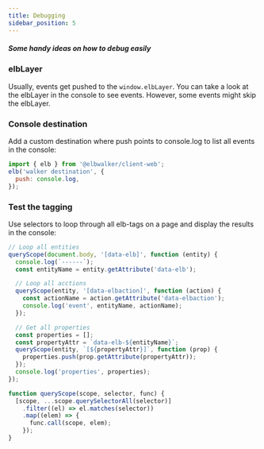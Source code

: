 ```yaml
---
title: Debugging
sidebar_position: 5
---
```


##### Some handy ideas on how to debug easily

### elbLayer

Usually, events get pushed to the `window.elbLayer`. You can take a look at the
elbLayer in the console to see events. However, some events might skip the
elbLayer.

### Console destination

Add a custom destination where push points to console.log to list all events in
the console:

```js
import { elb } from '@elbwalker/client-web';
elb('walker destination', {
  push: console.log,
});
```

### Test the tagging

Use selectors to loop through all elb-tags on a page and display the results in
the console:

```js
// Loop all entities
queryScope(document.body, '[data-elb]', function (entity) {
  console.log(`------`);
  const entityName = entity.getAttribute('data-elb');

  // Loop all acctions
  queryScope(entity, '[data-elbaction]', function (action) {
    const actionName = action.getAttribute('data-elbaction');
    console.log('event', entityName, actionName);
  });

  // Get all properties
  const properties = [];
  const propertyAttr = `data-elb-${entityName}`;
  queryScope(entity, `[${propertyAttr}]`, function (prop) {
    properties.push(prop.getAttribute(propertyAttr));
  });
  console.log('properties', properties);
});

function queryScope(scope, selector, func) {
  [scope, ...scope.querySelectorAll(selector)]
    .filter((el) => el.matches(selector))
    .map((elem) => {
      func.call(scope, elem);
    });
}
```
